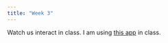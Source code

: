 ```yaml
---
title: "Week 3"
---
```


Watch us interact in class. I am using [this app](https://github.com/pem725/MRC) in class.
